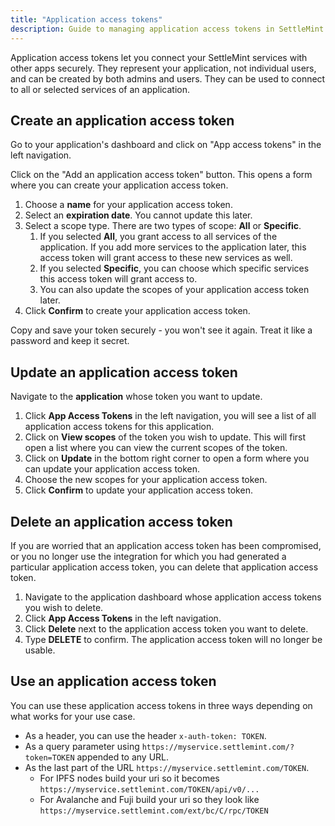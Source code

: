 ```yaml
---
title: "Application access tokens"
description: Guide to managing application access tokens in SettleMint
---
```



Application access tokens let you connect your SettleMint services with other
apps securely. They represent your application, not individual users, and can be
created by both admins and users. They can be used to connect to all or selected
services of an application.

## Create an application access token

Go to your application's dashboard and click on "App access tokens" in the left
navigation.

Click on the "Add an application access token" button. This opens a form where
you can create your application access token.

1. Choose a **name** for your application access token.
2. Select an **expiration date**. You cannot update this later.
3. Select a scope type. There are two types of scope: **All** or **Specific**.
   1. If you selected **All**, you grant access to all services of the
      application. If you add more services to the application later, this
      access token will grant access to these new services as well.
   2. If you selected **Specific**, you can choose which specific services this
      access token will grant access to.
   3. You can also update the scopes of your application access token later.
4. Click **Confirm** to create your application access token.

<Callout type="warning">
  Copy and save your token securely - you won't see it again. Treat it like a
  password and keep it secret.
</Callout>

## Update an application access token

Navigate to the **application** whose token you want to update.

1. Click **App Access Tokens** in the left navigation, you will see a list of
   all application access tokens for this application.
2. Click on **View scopes** of the token you wish to update. This will first
   open a list where you can view the current scopes of the token.
3. Click on **Update** in the bottom right corner to open a form where you can
   update your application access token.
4. Choose the new scopes for your application access token.
5. Click **Confirm** to update your application access token.

## Delete an application access token

If you are worried that an application access token has been compromised, or you
no longer use the integration for which you had generated a particular
application access token, you can delete that application access token.

1. Navigate to the application dashboard whose application access tokens you
   wish to delete.
2. Click **App Access Tokens** in the left navigation.
3. Click **Delete** next to the application access token you want to delete.
4. Type **DELETE** to confirm. The application access token will no longer be
   usable.

## Use an application access token

You can use these application access tokens in three ways depending on what
works for your use case.

- As a header, you can use the header `x-auth-token: TOKEN`.
- As a query parameter using `https://myservice.settlemint.com/?token=TOKEN`
  appended to any URL.
- As the last part of the URL `https://myservice.settlemint.com/TOKEN`.
  - For IPFS nodes build your uri so it becomes
    `https://myservice.settlemint.com/TOKEN/api/v0/...`
  - For Avalanche and Fuji build your uri so they look like
    `https://myservice.settlemint.com/ext/bc/C/rpc/TOKEN`
